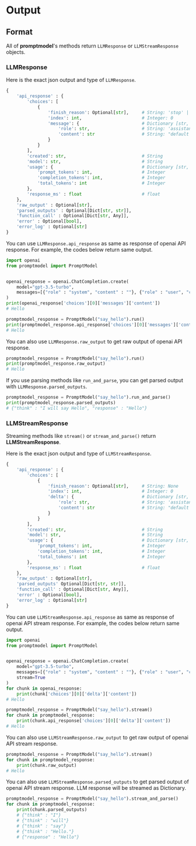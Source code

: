 # Output

## Format

All of **promptmodel**'s methods return `LLMResponse` or `LLMStreamResponse` objects.

### LLMResponse

Here is the exact json output and type of `LLMResponse`.

```python
{
	'api_response' : {
		'choices': [
			{
				'finish_reason': Optional[str],     # String: 'stop' | None
				'index': int,             			# Integer: 0
				'message': {              			# Dictionary [str, str]
					'role': str,            		# String: 'assistant'
					'content': str          		# String: "default message"
				}
			}
		],
		'created': str,               				# String
		'model': str,                 				# String
		'usage': {                    				# Dictionary [str, int]
			'prompt_tokens': int,       			# Integer
			'completion_tokens': int,   			# Integer
			'total_tokens': int         			# Integer
		},
		'response_ms' : float 						# float
	},
	'raw_output' : Optional[str],
	'parsed_outputs' : Optional[Dict[str, str]],
	'function_call' : Optional[Dict[str, Any]],
	'error' : Optional[bool],
	'error_log' : Optional[str]
}
```

You can use `LLMResponse.api_response` as same as response of openai API response.
For example, the codes below return same output.

```python
import openai
from promptmodel import PromptModel


openai_response = openai.ChatCompletion.create(
	model="gpt-3.5-turbo",
	messages=[{"role" : "system", "content" : ""}, {"role" : "user", "content" : "Say Hello"}]
)
print(openai_response['choices'][0]['messages']['content'])
# Hello

promptmodel_response = PromptModel("say_hello").run()
print(promptmodel_response.api_response['choices'][0]['messages']['content'])
# Hello
```

You can also use `LLMResponse.raw_output` to get raw output of openai API response.

```python
promptmodel_response = PromptModel("say_hello").run()
print(promptmodel_response.raw_output)
# Hello
```

If you use parsing methods like `run_and_parse`, you can get parsed output with `LLMResponse.parsed_outputs`.

```python
promptmodel_response = PromptModel("say_hello").run_and_parse()
print(promptmodel_response.parsed_outputs)
# {"think" : "I will say Hello", "response" : "Hello"}
```

### LLMStreamResponse

Streaming methods like `stream()` or `stream_and_parse()` return **LLMStreamResponse**.

Here is the exact json output and type of `LLMStreamResponse`.

```python
{
	'api_response' : {
		'choices': [
			{
				'finish_reason': Optional[str],     # String: None
				'index': int,             			# Integer: 0
				'delta': {              			# Dictionary [str, str]
					'role': str,            		# String: 'assistant'
					'content': str          		# String: "default message"
				}
			}
		],
		'created': str,              				# String
		'model': str,                 				# String
		'usage': {                    				# Dictionary [str, int]
			'prompt_tokens': int,       			# Integer
			'completion_tokens': int,   			# Integer
			'total_tokens': int         			# Integer
		},
		'response_ms' : float 						# float
	},
	'raw_output' : Optional[str],
	'parsed_outputs' Optional[Dict[str, str]],
	'function_call' : Optional[Dict[str, Any]],
	'error' : Optional[bool],
	'error_log' : Optional[str]
}
```

You can use `LLMStreamResponse.api_response` as same as response of openai API stream response.
For example, the codes below return same output.

```python
import openai
from promptmodel import PromptModel


openai_response = openai.ChatCompletion.create(
	model="gpt-3.5-turbo",
	messages=[{"role" : "system", "content" : ""}, {"role" : "user", "content" : "Say Hello"}],
	stream=True
)
for chunk in openai_response:
	print(chunk['choices'][0]['delta']['content'])
# Hello

promptmodel_response = PromptModel("say_hello").stream()
for chunk in promptmodel_response:
	print(chunk.api_response['choices'][0]['delta']['content'])
# Hello
```

You can also use `LLMStreamResponse.raw_output` to get raw output of openai API stream response.

```python
promptmodel_response = PromptModel("say_hello").stream()
for chunk in promptmodel_response:
	print(chunk.raw_output)
# Hello
```

You can also use `LLMStreamResponse.parsed_outputs` to get parsed output of openai API stream response.
LLM response will be streamed as Dictionary.

```python
promptmodel_response = PromptModel("say_hello").stream_and_parse()
for chunk in promptmodel_response:
	print(chunk.parsed_outputs)
	# {"think" : "I"}
	# {"think" : "will"}
	# {"think" : "say"}
	# {"think" : "Hello."}
	# {"response" : "Hello"}
```
